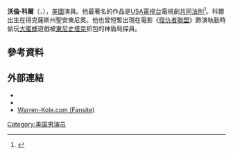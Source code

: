 {{Otheruses|other=名为沃伦·科尔的其他人物|沃伦·科尔}}

'''沃倫·科爾'''（{{lang-en|Warren Kole}}，{{bd|1977年|9月23日}}），[[美國|美國]]演員。他最著名的作品是[[USA電視台|USA電視台]]電視劇[[共同法則|共同法則]]<ref name="Warren Kole Cast Bio">{{cite web|title=Warren Kole Bio|url=http://www.usanetwork.com/series/commonlaw/theshow/characterprofiles/mitchell/bio.html|accessdate=2012-06-17|archive-date=2016-04-22|archive-url=https://web.archive.org/web/20160422073851/http://www2.usanetwork.com/series/commonlaw/theshow/characterprofiles/mitchell/bio.html|dead-url=no}}</ref>。科爾出生在得克薩斯州聖安東尼奧。他也曾短暫出現在電影《[[復仇者聯盟_(電影)|復仇者聯盟]]》飾演執勤時偷玩[[大蜜蜂_(游戏)|大蜜蜂]]遊戲被[[鋼鐵人|東尼史塔克]]抓包的神盾局探員。

==參考資料==
{{reflist}}
==外部連結==
* {{IMDb name|1504650|Warren Kole}}
* {{Twitter|Warren_Kole}}
* [https://web.archive.org/web/20131022051917/http://warren-kole.com/ Warren-Kole.com (Fansite)]
[[Category:美国男演员|Category:美国男演员]]